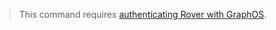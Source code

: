 <blockquote>

This command requires [authenticating Rover with GraphOS](https://www.apollographql.com/docs/rover/configuring/#authenticating-with-graphos).

</blockquote>
